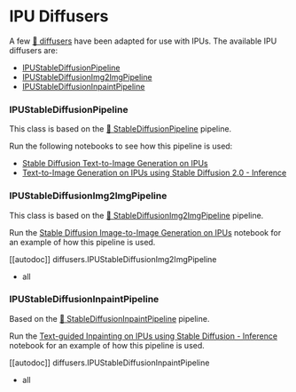 <!---
Copyright 2023 The HuggingFace Team. All rights reserved.

Licensed under the Apache License, Version 2.0 (the "License");
you may not use this file except in compliance with the License.
You may obtain a copy of the License at

    http://www.apache.org/licenses/LICENSE-2.0

Unless required by applicable law or agreed to in writing, software
distributed under the License is distributed on an "AS IS" BASIS,
WITHOUT WARRANTIES OR CONDITIONS OF ANY KIND, either express or implied.
See the License for the specific language governing permissions and
limitations under the License.
-->

# IPU Diffusers

A few [🤗 diffusers](https://huggingface.co/docs/diffusers/index) have been adapted for use with IPUs. The available IPU diffusers are:

* [IPUStableDiffusionPipeline](#IPUStableDiffusionPipeline)
* [IPUStableDiffusionImg2ImgPipeline](#IPUStableDiffusionImg2ImgPipeline)
* [IPUStableDiffusionInpaintPipeline](#IPUStableDiffusionInpaintPipeline)

### IPUStableDiffusionPipeline

This class is based on the [🤗 StableDiffusionPipeline](https://huggingface.co/docs/diffusers/api/pipelines/stable_diffusion/text2img) pipeline.

Run the following notebooks to see how this pipeline is used:

* [Stable Diffusion Text-to-Image Generation on IPUs](https://github.com/huggingface/optimum-graphcore/blob/main/notebooks/stable_diffusion/text_to_image.ipynb)
* [Text-to-Image Generation on IPUs using Stable Diffusion 2.0 - Inference](https://github.com/huggingface/optimum-graphcore/blob/main/notebooks/stable_diffusion/text_to_image_sd2.ipynb)

### IPUStableDiffusionImg2ImgPipeline

This class is based on the [🤗 StableDiffusionImg2ImgPipeline](https://huggingface.co/docs/diffusers/api/pipelines/stable_diffusion/img2img) pipeline.

Run the [Stable Diffusion Image-to-Image Generation on IPUs](https://github.com/huggingface/optimum-graphcore/blob/main/notebooks/stable_diffusion/image_to_image.ipynb) notebook for an example of how this pipeline is used.

[[autodoc]] diffusers.IPUStableDiffusionImg2ImgPipeline
  - all

### IPUStableDiffusionInpaintPipeline

Based on the [🤗 StableDiffusionInpaintPipeline](https://huggingface.co/docs/diffusers/api/pipelines/stable_diffusion/inpaint) pipeline.

Run the [Text-guided Inpainting on IPUs using Stable Diffusion - Inference](https://github.com/huggingface/optimum-graphcore/blob/main/notebooks/stable_diffusion/inpainting.ipynb) notebook for an example of how this pipeline is used.

[[autodoc]] diffusers.IPUStableDiffusionInpaintPipeline
  - all